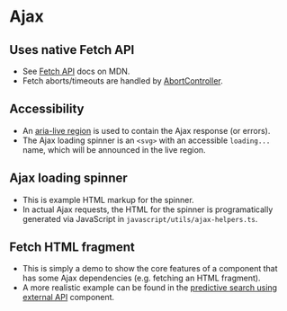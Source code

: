 
<Meta of={Ajax} />

# Ajax

## Uses native Fetch API
- See [Fetch API](https://developer.mozilla.org/en-US/docs/Web/API/Fetch_API) docs on MDN.
- Fetch aborts/timeouts are handled by [AbortController](https://developer.mozilla.org/en-US/docs/Web/API/AbortController).

## Accessibility
- An [aria-live region](https://developer.mozilla.org/en-US/docs/Web/Accessibility/ARIA/ARIA_Live_Regions) is used to contain the Ajax response (or errors).
- The Ajax loading spinner is an `<svg>` with an accessible `loading...` name, which will be announced in the live region.

## Ajax loading spinner
- This is example HTML markup for the spinner.
- In actual Ajax requests, the HTML for the spinner is programatically generated via JavaScript in `javascript/utils/ajax-helpers.ts`.

<Canvas of={Ajax.AjaxSpinner} />

## Fetch HTML fragment
- This is simply a demo to show the core features of a component that has some Ajax dependencies (e.g. fetching an HTML fragment).
- A more realistic example can be found in the [predictive search using external API](/story/components-search--search-ajax) component.

<Canvas of={Ajax.AjaxFetch} />
